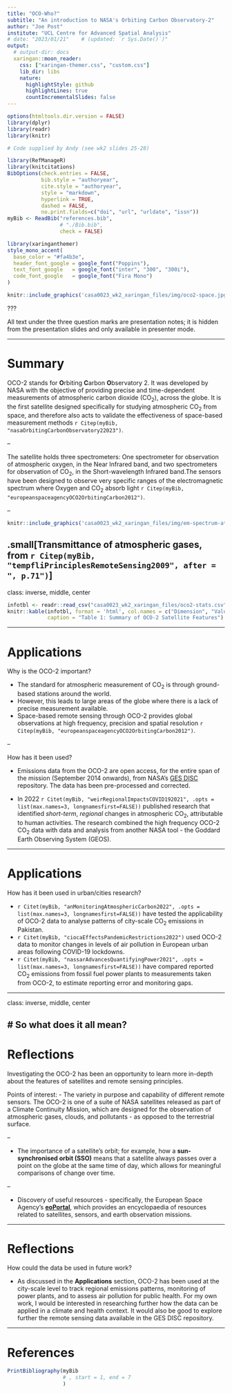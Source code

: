 ```yaml
---
title: "OCO-Who?"
subtitle: "An introduction to NASA's Orbiting Carbon Observatory-2"
author: "Joe Post"
institute: "UCL Centre for Advanced Spatial Analysis"
# date: "2023/01/21"    # (updated: `r Sys.Date()`)"
output:
  # output-dir: docs
  xaringan::moon_reader:
    css: ["xaringan-themer.css", "custom.css"]
    lib_dir: libs
    nature:
      highlightStyle: github
      highlightLines: true
      countIncrementalSlides: false
---
```


```r
options(htmltools.dir.version = FALSE)
library(dplyr)
library(readr)
library(knitr)
```

```r

# Code supplied by Andy (see wk2 slides 25-28)

library(RefManageR)
library(knitcitations)
BibOptions(check.entries = FALSE,
           bib.style = "authoryear",
           cite.style = "authoryear",
           style = "markdown",
           hyperlink = TRUE,
           dashed = FALSE,
           no.print.fields=c("doi", "url", "urldate", "issn"))
myBib <- ReadBib("references.bib",
                 # "./Bib.bib", 
                 check = FALSE)

```

```r
library(xaringanthemer)
style_mono_accent(
  base_color = "#fa4b3e",
  header_font_google = google_font("Poppins"),
  text_font_google   = google_font("inter", "300", "300i"),
  code_font_google   = google_font("Fira Mono")
)
```

```r
knitr::include_graphics('casa0023_wk2_xaringan_files/img/oco2-space.jpg')
```

???

All text under the three question marks are presentation notes; it is hidden from the presentation slides and only available in presenter mode.


---

# Summary

OCO-2 stands for **O**rbiting **C**arbon **O**bservatory 2. It was developed by NASA with the objective of providing precise and time-dependent measurements of atmospheric carbon dioxide (CO<sub>2</sub>), across the globe. It is the first satellite designed specifically for studying atmospheric CO<sub>2</sub> from space, and therefore also acts to validate the effectiveness of space-based measurement methods `r Citep(myBib, "nasaOrbitingCarbonObservatory22023")`. 

--

The satellite holds three spectrometers: One spectrometer for observation of atmospheric oxygen, in the Near Infrared band, and two spectrometers for observation of CO<sub>2</sub>, in the Short-wavelength Infrared band.The sensors have been designed to observe very specific ranges of the electromagnetic spectrum where Oxygen and CO<sub>2</sub> absorb light `r Citep(myBib, "europeanspaceagencyOCO2OrbitingCarbon2012")`. 

--

```r
knitr::include_graphics('casa0023_wk2_xaringan_files/img/em-spectrum-atmospheric-gases.png')
```

.small[Transmittance of atmospheric gases, from `r Citep(myBib, "tempfliPrinciplesRemoteSensing2009", after = ", p.71")`]
---

class: inverse, middle, center

```r

infotbl <- readr::read_csv("casa0023_wk2_xaringan_files/oco2-stats.csv")
knitr::kable(infotbl, format = 'html', col.names = c("Dimension", "Value"),
             caption = "Table 1: Summary of OCO-2 Satellite Features")
```


---

# Applications

Why is the OCO-2 important?

-   The standard for atmospheric measurement of CO<sub>2</sub> is through ground-based stations around the world. 
-   However, this leads to large areas of the globe where there is a lack of precise measurement available.
-   Space-based remote sensing through OCO-2 provides global observations at high frequency, precision and spatial resolution `r Citep(myBib, "europeanspaceagencyOCO2OrbitingCarbon2012")`. 

--

How has it been used?

-   Emissions data from the OCO-2 are open access, for the entire span of the mission (September 2014 onwards), from NASA's [GES DISC](https://disc.gsfc.nasa.gov/datasets?keywords=OCO-2%20v10r&page=1) repository. The data has been pre-processed and corrected. 

-   In 2022 `r Citet(myBib, "weirRegionalImpactsCOVID192021", .opts = list(max.names=3, longnamesfirst=FALSE))` published research that identified  _short-term_, _regional_ changes in atmospheric CO<sub>2</sub>, attributable to human activities. The research combined the high frequency OCO-2 CO<sub>2</sub> data with data and analysis from another NASA tool - the Goddard Earth Observing System (GEOS). 

---

# Applications

How has it been used in urban/cities research?

-   `r Citet(myBib, "anMonitoringAtmosphericCarbon2022", .opts = list(max.names=3, longnamesfirst=FALSE))` have tested the applicability of OCO-2 data to analyse patterns of city-scale CO<sub>2</sub> emissions in Pakistan.
-   `r Citet(myBib, "ciocaEffectsPandemicRestrictions2022")` used OCO-2 data to monitor changes in levels of air pollution in European urban areas following COVID-19 lockdowns.
-   `r Citet(myBib, "nassarAdvancesQuantifyingPower2021", .opts = list(max.names=3, longnamesfirst=FALSE))` have compared reported CO<sub>2</sub> emissions from fossil fuel power plants to measurements taken from OCO-2, to estimate reporting error and monitoring gaps. 

---

class: inverse, middle, center

# So what does it all mean?
---

# Reflections

Investigating the OCO-2 has been an opportunity to learn more in-depth about the features of satellites and remote sensing principles. 

Points of interest: 
-   The variety in purpose and capability of different remote sensors. The OCO-2 is one of a suite of NASA satellites released as part of a Climate Continuity Mission, which are designed for the observation of atmospheric gases, clouds, and pollutants - as opposed to the terrestrial surface. 

--

-   The importance of a satellite's orbit; for example, how a **sun-synchronised orbit (SSO)** means that a satellite always passes over a point on the globe at the same time of day, which allows for meaningful comparisons of change over time.

--

-   Discovery of useful resources - specifically, the European Space Agency's [**eoPortal**](eoportal.org), which provides an encyclopaedia of resources related to satellites, sensors, and earth observation missions. 

---

# Reflections


How could the data be used in future work? 

-   As discussed in the **Applications** section, OCO-2 has been used at the city-scale level to track regional emissions patterns, monitoring of power plants, and to assess air pollution for public health. For my own work, I would be interested in researching further how the data can be applied in a climate and health context. It would also be good to explore further the remote sensing data available in the GES DISC repository. 

---

# References

```r
PrintBibliography(myBib
                  # , start = 1, end = 7
                  )
```
